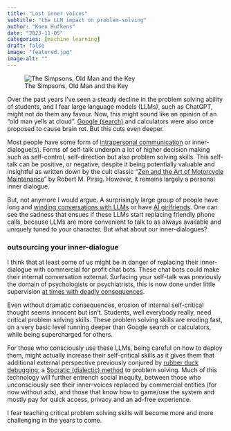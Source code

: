 ```yaml
---
title: "Lost inner voices"
subtitle: "the LLM impact on problem-solving"
author: "Koen Hufkens"
date: "2023-11-05"
categories: [machine learning]
draft: false
image: "featured.jpg"
image-alt: ""
---
```


![The Simpsons, Old Man and the Key](featured.jpg){.preview-image}

Over the past years I've seen a steady decline in the problem solving ability of students, and I fear large language models (LLMs), such as ChatGPT, might not do them any favour. Now, this might sound like an opinion of an "old man yells at cloud". [Google (search)](https://www.npr.org/2010/06/02/127370598/the-shallows-this-is-your-brain-online) and calculators were also once proposed to cause brain rot. But this cuts even deeper.

Most people have some form of [intrapersonal communication](https://en.wikipedia.org/wiki/Intrapersonal_communication) or inner-dialogue(s). Forms of self-talk underpin a lot of higher decision making such as self-control, self-direction but also problem solving skills. This self-talk can be positive, or negative, despite it being potentially valuable and insightful as written down by the cult classic "[Zen and the Art of Motorcycle Maintenance](https://en.wikipedia.org/wiki/Zen_and_the_Art_of_Motorcycle_Maintenance)" by Robert M. Pirsig. However, it remains largely a personal inner dialogue.

But, not anymore I would argue. A surprisingly large group of people have long and [winding conversations with LLMs](https://arstechnica.com/information-technology/2023/10/people-are-speaking-with-chatgpt-for-hours-bringing-2013s-her-closer-to-reality/) or have [AI girlfriends](https://thehill.com/opinion/technology/4218666-ai-girlfriends-are-ruining-an-entire-generation-of-men/). One can see the sadness that ensues if these LLMs start replacing friendly phone calls, because LLMs are more convenient to talk to as always available and uniquely tuned to your character. But what about our inner-dialogues? 

### outsourcing your inner-dialogue

I think that at least some of us might be in danger of replacing their inner-dialogue with commercial for profit chat bots. These chat bots could make their internal conversation external. Surfacing your self-talk was previously the domain of psychologists or psychiatrists, this is now done under little supervision [at times with deadly consequences](https://www.vice.com/en/article/pkadgm/man-dies-by-suicide-after-talking-with-ai-chatbot-widow-says).

Even without dramatic consequences, erosion of internal self-critical thought seems innocent but isn't. Students, well everybody really, need critical problem solving skills. These problem solving skills are eroding fast, on a very basic level running deeper than Google search or calculators, while being supercharged for others.

For those who consciously use these LLMs, being careful on how to deploy them, might actually increase their self-critical skills as it gives them that additional external perspective previously conjured by [rubber duck debugging](https://en.wikipedia.org/wiki/Rubber_duck_debugging), a [Socratic (dialectic) method](https://en.wikipedia.org/wiki/Socratic_method) to problem solving. Much of this technology will further entrench social inequity, between those who unconsciously see their inner-voices replaced by commercial entities (for now without ads), and those that know how to game/use the system and mostly pay for quick access, privacy and an ad-free experience.

I fear teaching critical problem solving skills will become more and more challenging in the years to come.
